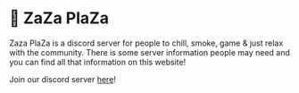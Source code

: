 # 🍃 ZaZa PlaZa

Zaza PlaZa is a discord server for people to chill, smoke, game & just relax with the community. There is some server information people may need and you can find all that information on this website!

Join our discord server [here](https://discord.gg/Yx75qwk2n9)!

<Cards>
  <Card
    href="https://zazaplaza.vercel.app/rules"
    title="Server Rules"
    description="Read the official server rules."
  />
</Cards>